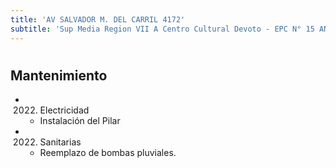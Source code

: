 ```yaml
---
title: 'AV SALVADOR M. DEL CARRIL 4172'
subtitle: 'Sup Media Region VII A Centro Cultural Devoto - EPC N° 15 ANTONIO DEVOTO - JIC N° 02/17° ANTONIO BERNI'
---
```


#


## Mantenimiento

*  (2022) Electricidad 
    + Instalación del Pilar

*  (2022) Sanitarias 
    + Reemplazo de bombas pluviales.



